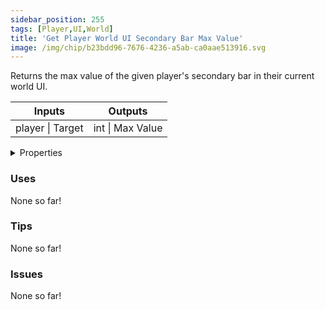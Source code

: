 ```yaml
---
sidebar_position: 255
tags: [Player,UI,World]
title: 'Get Player World UI Secondary Bar Max Value'
image: /img/chip/b23bdd96-7676-4236-a5ab-ca0aae513916.svg
---
```


Returns the max value of the given player's secondary bar in their current world UI.



<IChip uuid="b23bdd96-7676-4236-a5ab-ca0aae513916"/>

<table><thead><tr><th>Inputs</th><th>Outputs</th></tr></thead><tbody><tr><td>player | Target</td><td>int | Max Value</td></tr></tbody></table>

<details>
  <summary>Properties</summary>
  <div>
    <div>
    <table>
      <tbody>
        <tr>
          <td>Is beta required?</td>
          <td>No</td>
        </tr>
        <tr>
          <td>Is chip a trolling risk?</td>
          <td>No</td>
        </tr>
        <tr>
          <td>Is chip a role assignment risk?</td>
          <td>No</td>
        </tr>
        <tr>
          <td>Chip UUID</td>
          <td>b23bdd96-7676-4236-a5ab-ca0aae513916</td>
        </tr>
        <tr>
          <td>Room availability</td>
          <td>Available everywhere</td>
        </tr>
      </tbody>
    </table>
    </div>
  </div>
</details>

### Uses

None so far!

### Tips

None so far!

### Issues

None so far!
